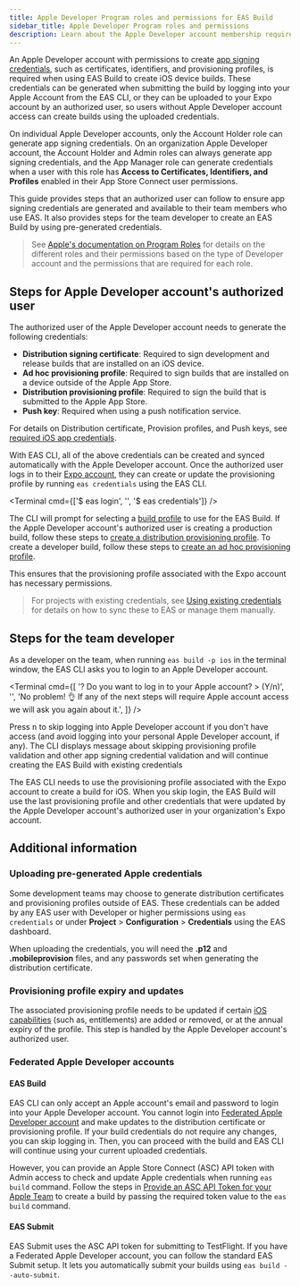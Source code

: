 ```yaml
---
title: Apple Developer Program roles and permissions for EAS Build
sidebar_title: Apple Developer Program roles and permissions
description: Learn about the Apple Developer account membership requirements for creating an EAS Build.
---
```



An Apple Developer account with permissions to create [app signing credentials](/app-signing/managed-credentials/#generating-app-signing-credentials), such as certificates, identifiers, and provisioning profiles, is required when using EAS Build to create iOS device builds. These credentials can be generated when submitting the build by logging into your Apple Account from the EAS CLI, or they can be uploaded to your Expo account by an authorized user, so users without Apple Developer account access can create builds using the uploaded credentials.

On individual Apple Developer accounts, only the Account Holder role can generate app signing credentials. On an organization Apple Developer account, the Account Holder and Admin roles can always generate app signing credentials, and the App Manager role can generate credentials when a user with this role has **Access to Certificates, Identifiers, and Profiles** enabled in their App Store Connect user permissions.

<ContentSpotlight
  alt="Access to Certificates, Identifiers, and Profiles settings in App Store Connect."
  caption="Access to Certificates, Identifiers, and Profiles settings in App Store Connect."
  src="/static/images/apple-access-settings.png"
  className="max-w-[400px]"
/>

This guide provides steps that an authorized user can follow to ensure app signing credentials are generated and available to their team members who use EAS. It also provides steps for the team developer to create an EAS Build by using pre-generated credentials.

> See [Apple's documentation on Program Roles](https://developer.apple.com/support/roles/) for details on the different roles and their permissions based on the type of Developer account and the permissions that are required for each role.

## Steps for Apple Developer account's authorized user

The authorized user of the Apple Developer account needs to generate the following credentials:

- **Distribution signing certificate**: Required to sign development and release builds that are installed on an iOS device.
- **Ad hoc provisioning profile**: Required to sign builds that are installed on a device outside of the Apple App Store.
- **Distribution provisioning profile**: Required to sign the build that is submitted to the Apple App Store.
- **Push key**: Required when using a push notification service.

For details on Distribution certificate, Provision profiles, and Push keys, see [required iOS app credentials](/app-signing/app-credentials/#ios).

With EAS CLI, all of the above credentials can be created and synced automatically with the Apple Developer account. Once the authorized user logs in to their [Expo account](/accounts/account-types/), they can create or update the provisioning profile by running `eas credentials` using the EAS CLI.

<Terminal cmd={['$ eas login', '', '$ eas credentials']} />

The CLI will prompt for selecting a [build profile](/build/eas-json/#build-profiles) to use for the EAS Build. If the Apple Developer account's authorized user is creating a production build, follow these steps to [create a distribution provisioning profile](/tutorial/eas/ios-production-build/#create-a-distribution-provisioning-profile). To create a developer build, follow these steps to [create an ad hoc provisioning profile](/tutorial/eas/ios-development-build-for-devices/#provisioning-profile).

This ensures that the provisioning profile associated with the Expo account has necessary permissions.

> For projects with existing credentials, see [Using existing credentials](/app-signing/existing-credentials/) for details on how to sync these to EAS or manage them manually.

## Steps for the team developer

As a developer on the team, when running `eas build -p ios` in the terminal window, the EAS CLI asks you to login to an Apple Developer account.

<Terminal
  cmd={[
    '? Do you want to log in to your Apple account? > (Y/n)',
    '',
    'No problem! 👌 If any of the next steps will require Apple account access we will ask you again about it.',
  ]}
/>

Press <kbd>n</kbd> to skip logging into Apple Developer account if you don't have access (and avoid logging into your personal Apple Developer account, if any). The CLI displays message about skipping provisioning profile validation and other app signing credential validation and will continue creating the EAS Build with existing credentials

The EAS CLI needs to use the provisioning profile associated with the Expo account to create a build for iOS. When you skip login, the EAS Build will use the last provisioning profile and other credentials that were updated by the Apple Developer account's authorized user in your organization's Expo account.

## Additional information

### Uploading pre-generated Apple credentials

Some development teams may choose to generate distribution certificates and provisioning profiles outside of EAS. These credentials can be added by any EAS user with Developer or higher permissions using `eas credentials` or under **Project** > **Configuration** > **Credentials** using the EAS dashboard.

When uploading the credentials, you will need the **.p12** and **.mobileprovision** files, and any passwords set when generating the distribution certificate.

### Provisioning profile expiry and updates

The associated provisioning profile needs to be updated if certain [iOS capabilities](/build-reference/ios-capabilities/) (such as, entitlements) are added or removed, or at the annual expiry of the profile. This step is handled by the Apple Developer account's authorized user.

### Federated Apple Developer accounts

#### EAS Build

EAS CLI can only accept an Apple account's email and password to login into your Apple Developer account. You cannot login into [Federated Apple Developer account](https://support.apple.com/en-in/guide/apple-business-manager/axmb19317543/web) and make updates to the distribution certificate or provisioning profile. If your build credentials do not require any changes, you can skip logging in. Then, you can proceed with the build and EAS CLI will continue using your current uploaded credentials.

However, you can provide an Apple Store Connect (ASC) API token with Admin access to check and update Apple credentials when running `eas build` command. Follow the steps in [Provide an ASC API Token for your Apple Team](/build/building-on-ci/#optional-provide-an-asc-api-token-for-your-apple-team) to create a build by passing the required token value to the `eas build` command.

#### EAS Submit

EAS Submit uses the ASC API token for submitting to TestFlight. If you have a Federated Apple Developer account, you can follow the standard EAS Submit setup. It lets you automatically submit your builds using `eas build --auto-submit`.
